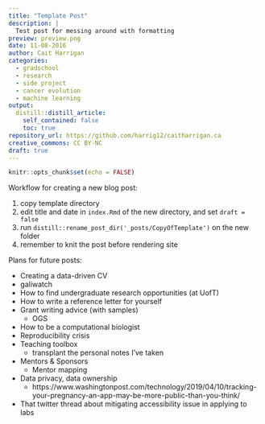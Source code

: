 ```yaml
---
title: "Template Post"
description: |
  Test post for messing around with formatting
preview: preview.png
date: 11-08-2016
author: Cait Harrigan
categories:
  - gradschool
  - research
  - side project
  - cancer evolution
  - machine learning
output: 
  distill::distill_article:
    self_contained: false
    toc: true
repository_url: https://github.com/harrig12/caitharrigan.ca
creative_commons: CC BY-NC
draft: true
---
```


```r
knitr::opts_chunk$set(echo = FALSE)
```


Workflow for creating a new blog post:

1. copy template directory
2. edit title and date in `index.Rmd` of the new directory, and set `draft = false`
3. run `distill::rename_post_dir('_posts/CopyOfTemplate')` on the new folder
4. remember to knit the post before rendering site

Plans for future posts:

+ Creating a data-driven CV
+ galiwatch
+ How to find undergraduate research opportunities (at UofT)
+ How to write a reference letter for yourself
+ Grant writing advice (with samples)
  + OGS
+ How to be a computational biologist
+ Reproducibility crisis
+ Teaching toolbox
  + transplant the personal notes I've taken
+ Mentors & Sponsors
  + Mentor mapping
+ Data privacy, data ownership
  + https://www.washingtonpost.com/technology/2019/04/10/tracking-your-pregnancy-an-app-may-be-more-public-than-you-think/ 
+ That twitter thread about mitigating accessibility issue in applying to labs




